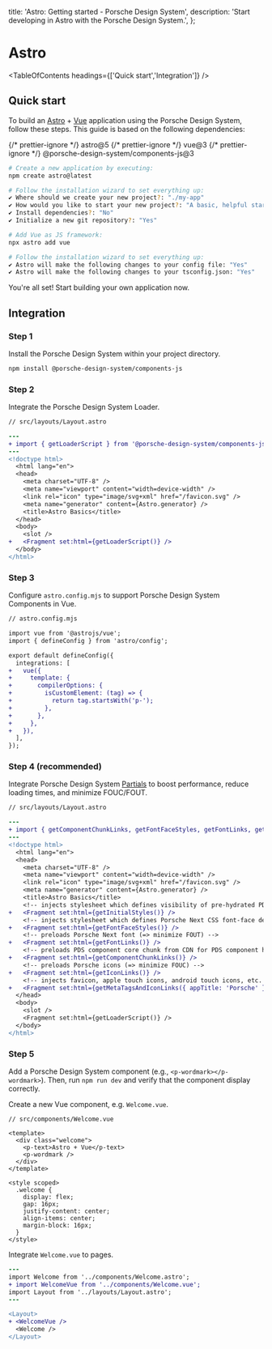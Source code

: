 
  title: 'Astro: Getting started - Porsche Design System',
  description: 'Start developing in Astro with the Porsche Design System.',
};

# Astro

<TableOfContents headings={['Quick start','Integration']} />

## Quick start

To build an [Astro](https://astro.build) + [Vue](https://docs.astro.build/de/guides/integrations-guide/vue) application
using the Porsche Design System, follow these steps. This guide is based on the following dependencies:

<div className="flex flex-wrap gap-static-sm my-fluid-sm">
  {/* prettier-ignore */}
  <PTag compact={true} color="notification-info-soft">astro@5</PTag>
  {/* prettier-ignore */}
  <PTag compact={true} color="notification-info-soft">vue@3</PTag>
  {/* prettier-ignore */}
  <PTag compact={true} color="notification-info-soft">@porsche-design-system/components-js@3</PTag>
</div>

```bash
# Create a new application by executing:
npm create astro@latest

# Follow the installation wizard to set everything up:
✔ Where should we create your new project?: "./my-app"
✔ How would you like to start your new project?: "A basic, helpful starter project"
✔ Install dependencies?: "No"
✔ Initialize a new git repository?: "Yes"
```

```bash
# Add Vue as JS framework:
npx astro add vue

# Follow the installation wizard to set everything up:
✔ Astro will make the following changes to your config file: "Yes"
✔ Astro will make the following changes to your tsconfig.json: "Yes"
```

You're all set! Start building your own application now.

## Integration

### Step 1

Install the Porsche Design System within your project directory.

```bash
npm install @porsche-design-system/components-js
```

### Step 2

Integrate the Porsche Design System Loader.

```diff
// src/layouts/Layout.astro

---
+ import { getLoaderScript } from '@porsche-design-system/components-js/partials';
---
<!doctype html>
  <html lang="en">
  <head>
    <meta charset="UTF-8" />
    <meta name="viewport" content="width=device-width" />
    <link rel="icon" type="image/svg+xml" href="/favicon.svg" />
    <meta name="generator" content={Astro.generator} />
    <title>Astro Basics</title>
  </head>
  <body>
    <slot />
+   <Fragment set:html={getLoaderScript()} />
  </body>
</html>
```

### Step 3

Configure `astro.config.mjs` to support Porsche Design System Components in Vue.

```diff
// astro.config.mjs

import vue from '@astrojs/vue';
import { defineConfig } from 'astro/config';

export default defineConfig({
  integrations: [
+   vue({
+     template: {
+       compilerOptions: {
+         isCustomElement: (tag) => {
+           return tag.startsWith('p-');
+         },
+       },
+     },
+   }),
  ],
});
```

### Step 4 (recommended)

Integrate Porsche Design System [Partials](/partials/introduction) to boost performance, reduce loading times, and
minimize FOUC/FOUT.

```diff
// src/layouts/Layout.astro

---
+ import { getComponentChunkLinks, getFontFaceStyles, getFontLinks, getIconLinks, getInitialStyles, getLoaderScript, getMetaTagsAndIconLinks } from '@porsche-design-system/components-js/partials';
---
<!doctype html>
  <html lang="en">
  <head>
    <meta charset="UTF-8" />
    <meta name="viewport" content="width=device-width" />
    <link rel="icon" type="image/svg+xml" href="/favicon.svg" />
    <meta name="generator" content={Astro.generator} />
    <title>Astro Basics</title>
    <!-- injects stylesheet which defines visibility of pre-hydrated PDS components -->
+   <Fragment set:html={getInitialStyles()} />
    <!-- injects stylesheet which defines Porsche Next CSS font-face definition (=> minimize FOUT) -->
+   <Fragment set:html={getFontFaceStyles()} />
    <!-- preloads Porsche Next font (=> minimize FOUT) -->
+   <Fragment set:html={getFontLinks()} />
    <!-- preloads PDS component core chunk from CDN for PDS component hydration (=> improve loading performance) -->
+   <Fragment set:html={getComponentChunkLinks()} />
    <!-- preloads Porsche icons (=> minimize FOUC) -->
+   <Fragment set:html={getIconLinks()} />
    <!-- injects favicon, apple touch icons, android touch icons, etc. -->
+   <Fragment set:html={getMetaTagsAndIconLinks({ appTitle: 'Porsche' })} />
  </head>
  <body>
    <slot />
    <Fragment set:html={getLoaderScript()} />
  </body>
</html>
```

### Step 5

Add a Porsche Design System component (e.g., `<p-wordmark></p-wordmark>`). Then, run `npm run dev` and verify that the
component display correctly.

Create a new Vue component, e.g. `Welcome.vue`.

```vue
// src/components/Welcome.vue

<template>
  <div class="welcome">
    <p-text>Astro + Vue</p-text>
    <p-wordmark />
  </div>
</template>

<style scoped>
  .welcome {
    display: flex;
    gap: 16px;
    justify-content: center;
    align-items: center;
    margin-block: 16px;
  }
</style>
```

Integrate `Welcome.vue` to pages.

```diff
---
import Welcome from '../components/Welcome.astro';
+ import WelcomeVue from '../components/Welcome.vue';
import Layout from '../layouts/Layout.astro';
---

<Layout>
+ <WelcomeVue />
  <Welcome />
</Layout>
```

